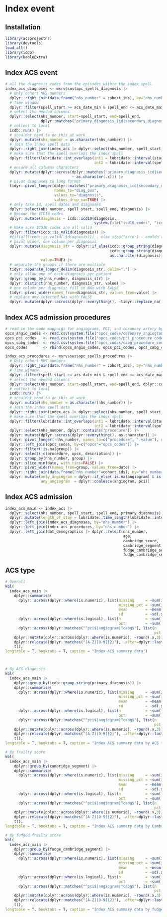 # Index event

## Installation
```r
library(acsprojectns)
library(devtools)
load_all()
library(icdb)
library(kableExtra)
```
## Index ACS event
```r
# all the diagnosis codes from the episodes within the index spell
index_acs_diagnoses <- msrv$sus$apc_spells_diagnosis |>
  # Only cohort NHS numbers
  dplyr::right_join(data.frame("nhs_number" = cohort_ids), by="nhs_number", copy=TRUE) |>
  # Time window
  dplyr::filter(spell_start >= acs_date_min & spell_end <= acs_date_max) |>
  # select the needed columns
  dplyr::select(nhs_number, start=spell_start, end=spell_end, 
                dplyr::matches("primary_diagnosis_icd|secondary_diagnosis_[0-9]+_icd")) |>
  # collect to local
  icdb::run() |>
  # shouldnt need to do this at work 
  dplyr::mutate(nhs_number = as.character(nhs_number)) |>
  # join the index spell data
  dplyr::right_join(index_acs |> dplyr::select(nhs_number, spell_start, spell_end), by="nhs_number") |>
  # make sure that the spell overlaps the index spell 
  dplyr::filter(lubridate::int_overlaps(int1 = lubridate::interval(start, end),
                                        int2 = lubridate::interval(spell_start, spell_end))) |>
  # ensure all columns characters
  dplyr::mutate(dplyr::across(dplyr::matches("primary_diagnosis_icd|secondary_diagnosis_[0-9]+_icd"),
                              ~ as.character(.x))) |>
  # pivot diagnoses to long format
  tidyr::pivot_longer(dplyr::matches("primary_diagnosis_icd|secondary_diagnosis_[0-9]+_icd"),
                      names_to="diag_pos",
                      values_to="diagnosis", 
                      values_drop_na=TRUE) |>
  # only take id, spell dates and diagnoses
  dplyr::select(nhs_number, spell_start, spell_end, diagnosis) |>
  # Recode the ICD10 codes
  dplyr::mutate(diagnosis = icdb::icd10(diagnosis, 
                                        system.file("icd10_codes", "icd10_ns.yaml", package="acsprojectns"))) %>% 
  # Make sure ICD10 codes are all valid
  dplyr::filter(icdb::is_valid(diagnosis)) |>
  #{if(all(icdb::is_valid(.$diagnosis))) . else stop("error1 - couldn't parse all the ICD codes")} |>
  # pivot wider, one column per diagnosis
  dplyr::mutate(diagnosis_str = dplyr::if_else(icdb::group_string(diagnosis)!="",
                                               icdb::group_string(diagnosis), 
                                               as.character(diagnosis)), 
                value=TRUE) |>
  # separate the groups if there are multiple
  tidyr::separate_longer_delim(diagnosis_str, delim=",") |>
  # only allow one of each diagnosis per patient
  dplyr::group_by(nhs_number, diagnosis_str) |>
  dplyr::distinct(nhs_number, diagnosis_str, value) |>
  # one column per diagnsis; fill in NAs with FALSE
  tidyr::pivot_wider(names_from=diagnosis_str, values_from=value) |>
  # replace any injected NAs with FALSE
  dplyr::mutate(dplyr::across(dplyr::everything(), ~tidyr::replace_na(.x, FALSE)))

```

## Index ACS admission procedures
```r
# read in the code mappnigs for angiograms, PCI, and coronary artery bypass
opcs_angio_codes <- read.csv(system.file("opcs_codes/coronary_angiogram_procedure_codes.csv", package = "acsprojectns"))
opcs_pci_codes   <- read.csv(system.file("opcs_codes/pci_procedure_codes.csv", package = "acsprojectns"))
opcs_cabg_codes  <- read.csv(system.file("opcs_codes/cabg_procedure_codes.csv", package = "acsprojectns"))
opcs_codes       <- rbind(opcs_angio_codes, opcs_pci_codes, opcs_cabg_codes)

index_acs_procedures <- msrv$sus$apc_spells_procedures |>
  # Only cohort NHS numbers
  dplyr::right_join(data.frame("nhs_number" = cohort_ids), by="nhs_number", copy=TRUE) |>
  # Time window
  dplyr::filter(spell_start >= acs_date_min & spell_end <= acs_date_max) |>
  # select the needed columns
  dplyr::select(nhs_number, start=spell_start, end=spell_end, dplyr::contains("procedure")) |>
  # collect to local
  icdb::run() |>
  # shouldnt need to do this at work 
  dplyr::mutate(nhs_number = as.character(nhs_number)) |>
  # join the index spell data
  dplyr::right_join(index_acs |> dplyr::select(nhs_number, spell_start, spell_end), by="nhs_number") |>
  # make sure that the spell overlaps the index spell 
  dplyr::filter(lubridate::int_overlaps(int1 = lubridate::interval(start, end),
                                        int2 = lubridate::interval(spell_start, spell_end))) |>
  dplyr::select(nhs_number, dplyr::contains("procedure")) |>
  dplyr::mutate(dplyr::across(dplyr::everything(), as.character)) |>
  tidyr::pivot_longer(-nhs_number, names_to=c("procedure", ".value"), names_pattern="(.*)_(\\w+)") |>
  dplyr::left_join(opcs_codes, by=c("opcs"="opcs_codes")) |>
  dplyr::filter(!is.na(group)) |>
  dplyr::select(-c(procedure, opcs, description)) |>
  dplyr::group_by(nhs_number, group) |>
  dplyr::slice_min(date, with_ties=FALSE) |>
  tidyr::pivot_wider(names_from=group, values_from=date) |>
  dplyr::right_join(data.frame("nhs_number"=cohort_ids), by="nhs_number") |>
  dplyr::mutate(only_angiogram = dplyr::if_else(!is.na(angiogram) & is.na(pci), angiogram, NA),
                any_angiogram  = dplyr::coalesce(angiogram, pci))
```

## Index ACS admission
```r
index_acs_main <- index_acs |>
  dplyr::select(nhs_number, spell_start, spell_end, primary_diagnosis) |>
  dplyr::mutate(length_of_stay = lubridate::time_length(lubridate::interval(spell_start, spell_end), unit="days")) |>
  dplyr::left_join(index_acs_diagnoses, by="nhs_number") |>
  dplyr::left_join(index_acs_procedures, by="nhs_number") |>
  dplyr::left_join(dat_demographics |> dplyr::select(nhs_number,
                                                     age,
                                                     cambridge_score, 
                                                     cambridge_segment,
                                                     fudge_cambridge_score, 
                                                     fudge_cambridge_segment), by="nhs_number")
```

## ACS type
```r
# Overall
kbl(
  index_acs_main |>
    dplyr::summarise(
      dplyr::across(dplyr::where(is.numeric), list(missing     = ~sum(is.na(.x)),
                                                   missing_pct = ~sum(is.na(.x))/dplyr::n(),
                                                   mean        = ~mean(.x, na.rm=T),
                                                   sd          = ~sd(.x, na.rm=T))),
      dplyr::across(dplyr::where(is.logical), list(n           = ~sum(.x, na.rm=T),
                                                   pct         = ~sum(.x, na.rm=T)/sum(!is.na(.x)))),
      dplyr::across(dplyr::matches("^pci$|angiogram|^cabg$"), list(n   = ~sum(!is.na(.x)),
                                                                   pct = ~sum(!is.na(.x))/dplyr::n()))) |>
    dplyr::mutate(dplyr::across(dplyr::where(is.numeric), ~round(.x,3))) |>
    dplyr::relocate(dplyr::matches("[A-Z][0-9]{2}"), .after=dplyr::last_col()) |>
    t(),
longtable = T, booktabs = T, caption = "Index ACS summary data")



# By ACS diagnosis
kbl(
  index_acs_main |>
    dplyr::group_by(icdb::group_string(primary_diagnosis)) |>
    dplyr::summarise(
      dplyr::across(dplyr::where(is.numeric), list(missing     = ~sum(is.na(.x)),
                                                   missing_pct = ~sum(is.na(.x))/dplyr::n(),
                                                   mean        = ~mean(.x, na.rm=T),
                                                   sd          = ~sd(.x, na.rm=T))),
      dplyr::across(dplyr::where(is.logical), list(n           = ~sum(.x, na.rm=T),
                                                   pct         = ~sum(.x, na.rm=T)/sum(!is.na(.x)))),
      dplyr::across(dplyr::matches("^pci$|angiogram|^cabg$"), list(n   = ~sum(!is.na(.x)),
                                                                   pct = ~sum(!is.na(.x))/dplyr::n()))) |>
    dplyr::mutate(dplyr::across(dplyr::where(is.numeric), ~round(.x,3))) |>
    dplyr::relocate(dplyr::matches("[A-Z][0-9]{2}"), .after=dplyr::last_col()) |>
    t(),
longtable = T, booktabs = T, caption = "Index ACS summary data by ACS type")

# By frailty score
kbl(
  index_acs_main |>
    dplyr::group_by(cambridge_segment) |>
    dplyr::summarise(
      dplyr::across(dplyr::where(is.numeric), list(missing     = ~sum(is.na(.x)),
                                                   missing_pct = ~sum(is.na(.x))/dplyr::n(),
                                                   mean        = ~mean(.x, na.rm=T),
                                                   sd          = ~sd(.x, na.rm=T))),
      dplyr::across(dplyr::where(is.logical), list(n           = ~sum(.x, na.rm=T),
                                                   pct         = ~sum(.x, na.rm=T)/sum(!is.na(.x)))),
      dplyr::across(dplyr::matches("^pci$|angiogram|^cabg$"), list(n   = ~sum(!is.na(.x)),
                                                                   pct = ~sum(!is.na(.x))/dplyr::n()))) |>
    dplyr::mutate(dplyr::across(dplyr::where(is.numeric), ~round(.x,3))) |>
    dplyr::relocate(dplyr::matches("[A-Z][0-9]{2}"), .after=dplyr::last_col()) |>
    t(),
longtable = T, booktabs = T, caption = "Index ACS summary data by Cambridge segment")

# By fudged frailty score
kbl(
  index_acs_main |>
    dplyr::group_by(fudge_cambridge_segment) |>
    dplyr::summarise(
      dplyr::across(dplyr::where(is.numeric), list(missing     = ~sum(is.na(.x)),
                                                   missing_pct = ~sum(is.na(.x))/dplyr::n(),
                                                   mean        = ~mean(.x, na.rm=T),
                                                   sd          = ~sd(.x, na.rm=T))),
      dplyr::across(dplyr::where(is.logical), list(n           = ~sum(.x, na.rm=T),
                                                   pct         = ~sum(.x, na.rm=T)/sum(!is.na(.x)))),
      dplyr::across(dplyr::matches("^pci$|angiogram|^cabg$"), list(n   = ~sum(!is.na(.x)),
                                                                   pct = ~sum(!is.na(.x))/dplyr::n()))) |>
    dplyr::mutate(dplyr::across(dplyr::where(is.numeric), ~round(.x,3))) |>
    dplyr::relocate(dplyr::matches("[A-Z][0-9]{2}"), .after=dplyr::last_col()) |>
    t(),
longtable = T, booktabs = T, caption = "Index ACS summary data by fudged Cambridge segment")
```


